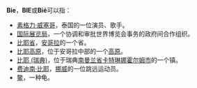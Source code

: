 '''Bie'''，'''BIE'''或'''Bié'''可以指：

*[[素格力·威塞哥|素格力·威塞哥]]，泰国的一位演员、歌手。
*[[国际展览局|国际展览局]]，一个协调和审批世界博览会事务的政府间合作组织。
*[[比耶省|比耶省]]，[[安哥拉|安哥拉]]的一个省。
*[[比耶高原|比耶高原]]，位于安哥拉中部的一个[[高原|高原]]。
*[[比耶_(瑞典)|比耶 (瑞典)]]，位于瑞典[[南曼兰省|南曼兰省]][[卡特琳娜霍尔姆市|卡特琳娜霍尔姆市]]的一个镇。
*[[费迪南·比耶|费迪南·比耶]]，[[挪威|挪威]]的一位跳远运动员。
*[[鳖|鳖]]，一种龟。

{{Disambig}}